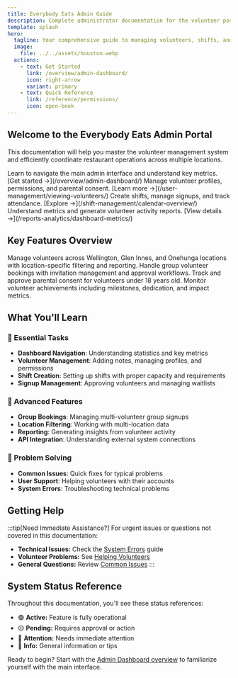 ```yaml
---
title: Everybody Eats Admin Guide
description: Complete administrator documentation for the volunteer portal system
template: splash
hero:
  tagline: Your comprehensive guide to managing volunteers, shifts, and restaurant operations
  image:
    file: ../../assets/houston.webp
  actions:
    - text: Get Started
      link: /overview/admin-dashboard/
      icon: right-arrow
      variant: primary
    - text: Quick Reference
      link: /reference/permissions/
      icon: open-book
---
```



## Welcome to the Everybody Eats Admin Portal

This documentation will help you master the volunteer management system and efficiently coordinate restaurant operations across multiple locations.

<CardGrid>
  <Card title="🏠 Admin Dashboard" icon="home">
    Learn to navigate the main admin interface and understand key metrics.
    [Get started →](/overview/admin-dashboard/)
  </Card>
  
  <Card title="👥 User Management" icon="user">
    Manage volunteer profiles, permissions, and parental consent.
    [Learn more →](/user-management/viewing-volunteers/)
  </Card>
  
  <Card title="📅 Shift Management" icon="date">
    Create shifts, manage signups, and track attendance.
    [Explore →](/shift-management/calendar-overview/)
  </Card>
  
  <Card title="📊 Reports & Analytics" icon="chart">
    Understand metrics and generate volunteer activity reports.
    [View details →](/reports-analytics/dashboard-metrics/)
  </Card>
</CardGrid>

## Key Features Overview

<CardGrid>
  <Card title="Multi-Location Support" icon="globe">
    Manage volunteers across Wellington, Glen Innes, and Onehunga locations with location-specific filtering and reporting.
  </Card>
  
  <Card title="Group Booking System" icon="group">
    Handle group volunteer bookings with invitation management and approval workflows.
  </Card>
  
  <Card title="Parental Consent Management" icon="document">
    Track and approve parental consent for volunteers under 18 years old.
  </Card>
  
  <Card title="Achievement System" icon="trophy">
    Monitor volunteer achievements including milestones, dedication, and impact metrics.
  </Card>
</CardGrid>

## What You'll Learn

### 🎯 Essential Tasks
- **Dashboard Navigation**: Understanding statistics and key metrics
- **Volunteer Management**: Adding notes, managing profiles, and permissions
- **Shift Creation**: Setting up shifts with proper capacity and requirements
- **Signup Management**: Approving volunteers and managing waitlists

### 🔧 Advanced Features
- **Group Bookings**: Managing multi-volunteer group signups
- **Location Filtering**: Working with multi-location data
- **Reporting**: Generating insights from volunteer activity
- **API Integration**: Understanding external system connections

### 🚨 Problem Solving
- **Common Issues**: Quick fixes for typical problems
- **User Support**: Helping volunteers with their accounts
- **System Errors**: Troubleshooting technical problems

## Getting Help

:::tip[Need Immediate Assistance?]
For urgent issues or questions not covered in this documentation:

- **Technical Issues:** Check the [System Errors](/troubleshooting/system-errors/) guide
- **Volunteer Problems:** See [Helping Volunteers](/troubleshooting/user-problems/)
- **General Questions:** Review [Common Issues](/troubleshooting/common-issues/)
:::

## System Status Reference

Throughout this documentation, you'll see these status references:

- 🟢 **Active:** Feature is fully operational
- 🟡 **Pending:** Requires approval or action  
- 🔴 **Attention:** Needs immediate attention
- 🔵 **Info:** General information or tips

Ready to begin? Start with the [Admin Dashboard overview](/overview/admin-dashboard/) to familiarize yourself with the main interface.
